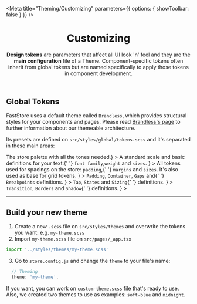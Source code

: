 

<Meta
  title="Theming/Customizing"
  parameters={{ options: { showToolbar: false } }}
/>

<header className="sbdocs-hero">

# Customizing

**Design tokens** are parameters that affect all UI look 'n' feel and they are the **main configuration** file of a Theme. Component-specific tokens often inherit from global tokens but are named specifically to apply those tokens in component development.

</header>

## Global Tokens

FastStore uses a default theme called `Brandless`, which provides structural styles for your components and pages. Please read <a href="../?path=/docs/theming-brandless--page">Brandless's page</a> to further information about our themeable architecture.

Its presets are defined on `src/styles/global/tokens.scss` and it's separated in these main areas:

<SectionList grid="grid" classes="sbdocs-tokens-links">
  <SectionItem
    title="Colors"
    actionPath="../?path=/docs/global-tokens-colors--page"
    description={<>The store palette with all the tones needed.</>}
  >
    <FooterLinks />
  </SectionItem>
  <SectionItem
    title="Typography"
    actionPath="../?path=/docs/global-tokens-typography--page"
    description={
      <>
        A standard scale and basic definitions for your text:{' '}
        <code>font family</code>,<code>weight</code> and <code>sizes</code>.
      </>
    }
  >
    <IncentivesFooter />
  </SectionItem>
  <SectionItem
    title="Spacing"
    actionPath="../?path=/docs/global-tokens-spacing--page"
    description={
      <>
        All tokens used for spacings on the store: <code>padding</code>,{' '}
        <code>margins</code> and <code>sizes</code>. It's also used as base for
        grid tokens.
      </>
    }
  >
    <FooterLinks />
  </SectionItem>
  <SectionItem
    title="Grid & Layout"
    actionPath="../?path=/docs/global-tokens-grid-layout--page"
    description={
      <>
        <code>Padding</code>, <code>Container</code>, <code>Gaps</code> and{' '}
        <code>Breakpoints</code> definitions.
      </>
    }
  >
    <IncentivesFooter />
  </SectionItem>
  <SectionItem
    title="Interactive Controls"
    actionPath="../?path=/docs/global-tokens-interactive-controls--page"
    description={
      <>
        <code>Tap</code>, <code>States</code> and <code>Sizing</code>{' '}
        definitions.
      </>
    }
  >
    <FooterLinks />
  </SectionItem>
  <SectionItem
    title="Refinements"
    actionPath="../?path=/docs/global-tokens-refinements--page"
    description={
      <>
        <code>Transition</code>, <code>Borders</code> and <code>Shadow</code>{' '}
        definitions.
      </>
    }
  >
    <IncentivesFooter />
  </SectionItem>
</SectionList>

---

## Build your new theme

1. Create a new `.scss` file on `src/styles/themes` and overwrite the tokens you want: e.g. `my-theme.scss`
2. Import `my-theme.scss` file on `src/pages/_app.tsx`

```jsx
import '../styles/themes/my-theme.scss'
```

3. Go to `store.config.js` and change the `theme` to your file's name:

```js
  // Theming
  theme: 'my-theme',
```

If you want, you can work on `custom-theme.scss` file that's ready to use. Also, we created two themes to use as examples: `soft-blue` and `midnight`.
